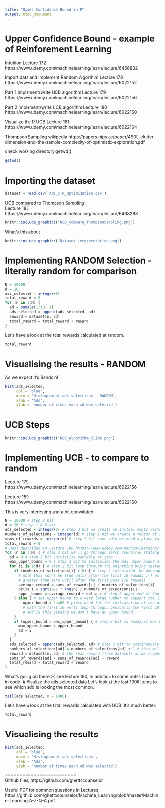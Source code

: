 ```yaml
---
title: "Upper Confidence Bound in R"
output: html_document
---
```

# Upper Confidence Bound - example of Reinforement Learning
Intuition Lecture 172 https://www.udemy.com/machinelearning/learn/lecture/6456832

Import data and implement Random Algorthim Lecture 178 https://www.udemy.com/machinelearning/learn/lecture/6022152

Part 1 Implement/write UCB algorithm Lecture 179 https://www.udemy.com/machinelearning/learn/lecture/6022156

Part 2 Implement/write UCB algorithm Lecture 180 https://www.udemy.com/machinelearning/learn/lecture/6022160

Visualize the R UCB Lecture 181
https://www.udemy.com/machinelearning/learn/lecture/6022164 

Thompson Sampling wikipedia
https://papers.nips.cc/paper/4909-eluder-dimension-and-the-sample-complexity-of-optimistic-exploration.pdf

check working directory getwd()
```r
getwd()
```

# Importing the dataset
```r
dataset = read.csv('Ads_CTR_Optimisation.csv')
```
UCB compared to Thompson Sampling  
Lecture 183 https://www.udemy.com/machinelearning/learn/lecture/6468288
```r
knitr::include_graphics("UCB_compare_ThompsonSampling.png")
```
What's this about
```r
knitr::include_graphics("Dataset_interpretation.png")
```

# Implementing RANDOM Selection - literally random for comparison
```r
N = 10000
d = 10
ads_selected = integer(0)
total_reward = 0
for (n in 1:N) {
  ad = sample(1:10, 1)
  ads_selected = append(ads_selected, ad)
  reward = dataset[n, ad]
  total_reward = total_reward + reward
}
```
Let's have a look at the total rewards calculated at random. 
```r
total_reward
```
# Visualising the results - RANDOM
As we expect it's Random!
```r
hist(ads_selected,
     col = 'blue',
     main = 'Histogram of ads selections - RANDOM',
     xlab = 'Ads',
     ylab = 'Number of times each ad was selected')
```
# UCB Steps
```r
knitr::include_graphics("UCB_Algorithm_Slide.png")
```
# Implementing UCB - to compare to random
Lecture 179 https://www.udemy.com/machinelearning/learn/lecture/6022156

Lecture 180 https://www.udemy.com/machinelearning/learn/lecture/6022160

This is very interesting and a bit convoluted. 
```r
N = 10000 # step 2 bit
d = 10 # step 1 & 2 bit
ads_selected = integer(0) # step 3 bit we create an initial empty vector which the algorithm will fill
numbers_of_selections = integer(d) # step 1 bit we create a vector of size d to start
sums_of_rewards = integer(d) # step 1 bit same idea we need a place to start with vector size d 
total_reward = 0 
# Best described in Lecture 180 https://www.udemy.com/machinelearning/learn/lecture/6022160
for (n in 1:N) { # step 2 bit we'll go through earch round/row stating at 1 and go to N
  ad = 0 # step 3 bit initialize variable at zero
  max_upper_bound = 0 # step 3 bit to initialize the max upper bound at zero
  for (i in 1:d) { # step 2 bit loop through the ads/thing being tested - the first 10 rounds
    if (numbers_of_selections[i] > 0) { # step 2 calculated the Average Reward
      # note this won't be true until after the first 10 rounds ;-) as no add selection will be 
      # greater than zero until after the first pass (10 rounds)
      average_reward = sums_of_rewards[i] / numbers_of_selections[i]
      delta_i = sqrt(3/2 * log(n) / numbers_of_selections[i])
      upper_bound = average_reward + delta_i # step 2 upper end of Confidence Interval
    } else { # set upper bound to a very large number to support the 1st round action
        upper_bound = 1e400 # piece used for the initiazation of the process, where we are testing 
        # with the first 10 we'll loop through, basically the first 10 rounds are to seed our data
        # and in this seeding we don't have an upper bound. 
    }
    if (upper_bound > max_upper_bound) { # step 3 bit to readjust max upper bound on each round
      max_upper_bound = upper_bound
      ad = i
    }
  }
  ads_selected = append(ads_selected, ad) # step 3 bit to continuously add to vector
  numbers_of_selections[ad] = numbers_of_selections[ad] + 1 # this will keep things in the first if = 0 the first time we run and add through the for n loop and therefore we'll always skip to the else, then onto the 2nd if, until we get to the first time that ad 1 is used again, then we'll drop into the real work of the 1st if statement. 
  reward = dataset[n, ad] # the real reward (from dataset) as we trapes through the for n 
  sums_of_rewards[ad] = sums_of_rewards[ad] + reward
  total_reward = total_reward + reward
}
```
What's going on there :-) see lecture 180, in addition to some notes I made in code. 
# Visulize the ads selected data
Let's look at the last 1000 items to see which add is looking the most common. 
```r
tail(ads_selected, n = 1000)
```
Let's have a look at the total rewards calculated with UCB. It's much better.  
```r
total_reward
```
# Visualising the results
```r
hist(ads_selected,
     col = 'blue',
     main = 'Histogram of ads selections',
     xlab = 'Ads',
     ylab = 'Number of times each ad was selected')
```

=========================  
Github files; https://github.com/ghettocounselor

Useful PDF for common questions in Lectures;  
https://github.com/ghettocounselor/Machine_Learning/blob/master/Machine-Learning-A-Z-Q-A.pdf
